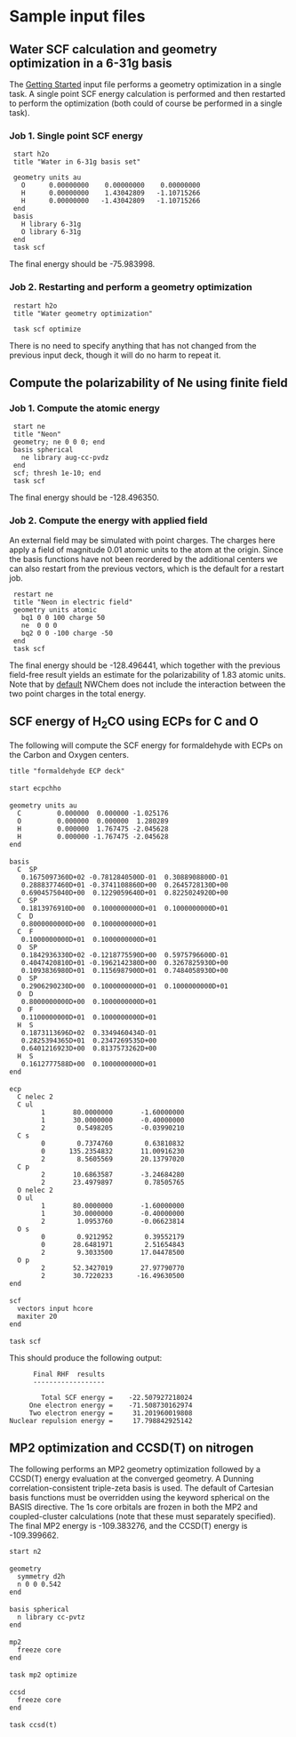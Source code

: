  
=Sample input files=

==Water SCF calculation and geometry optimization in a 6-31g basis==

The [[Getting Started|Getting Started]] input file performs a geometry optimization in a single task. A single point SCF energy calculation is performed and then restarted to perform the optimization (both could of course be performed in a single task).

===Job 1. Single point SCF energy===

  start h2o
  title "Water in 6-31g basis set"
  
  geometry units au
    O      0.00000000    0.00000000    0.00000000
    H      0.00000000    1.43042809   -1.10715266
    H      0.00000000   -1.43042809   -1.10715266
  end
  basis
    H library 6-31g
    O library 6-31g
  end
  task scf

The final energy should be -75.983998.

===Job 2. Restarting and perform a geometry optimization===

  restart h2o
  title "Water geometry optimization"
  
  task scf optimize

There is no need to specify anything that has not changed from the previous input deck, though it will do no harm to repeat it.

==Compute the polarizability of Ne using finite field==

===Job 1. Compute the atomic energy===

  start ne
  title "Neon"
  geometry; ne 0 0 0; end
  basis spherical 
    ne library aug-cc-pvdz
  end
  scf; thresh 1e-10; end
  task scf

The final energy should be -128.496350.

===Job 2. Compute the energy with applied field===

An external field may be simulated with point charges. The charges here apply a field of magnitude 0.01 atomic units to the atom at the origin. Since the basis functions have not been reordered by the additional centers we can also restart from the previous vectors, which is the default for a restart job.

  restart ne
  title "Neon in electric field"
  geometry units atomic
    bq1 0 0 100 charge 50
    ne  0 0 0
    bq2 0 0 -100 charge -50
  end
  task scf

The final energy should be -128.496441, which together with the previous field-free result yields an estimate for the polarizability of 1.83 atomic units. Note that by [[Geometry|default]] NWChem does not include the interaction between the two point charges in the total energy.

==SCF energy of H<sub>2</sub>CO using ECPs for C and O==

The following will compute the SCF energy for formaldehyde with ECPs on the Carbon and Oxygen centers.

 title "formaldehyde ECP deck"
 
 start ecpchho
 
 geometry units au
   C         0.000000  0.000000 -1.025176
   O         0.000000  0.000000  1.280289
   H         0.000000  1.767475 -2.045628
   H         0.000000 -1.767475 -2.045628
 end
 
 basis 
   C  SP
    0.1675097360D+02 -0.7812840500D-01  0.3088908800D-01
    0.2888377460D+01 -0.3741108860D+00  0.2645728130D+00
    0.6904575040D+00  0.1229059640D+01  0.8225024920D+00
   C  SP
    0.1813976910D+00  0.1000000000D+01  0.1000000000D+01
   C  D
    0.8000000000D+00  0.1000000000D+01
   C  F
    0.1000000000D+01  0.1000000000D+01
   O  SP
    0.1842936330D+02 -0.1218775590D+00  0.5975796600D-01
    0.4047420810D+01 -0.1962142380D+00  0.3267825930D+00
    0.1093836980D+01  0.1156987900D+01  0.7484058930D+00
   O  SP
    0.2906290230D+00  0.1000000000D+01  0.1000000000D+01
   O  D
    0.8000000000D+00  0.1000000000D+01
   O  F
    0.1100000000D+01  0.1000000000D+01
   H  S
    0.1873113696D+02  0.3349460434D-01
    0.2825394365D+01  0.2347269535D+00
    0.6401216923D+00  0.8137573262D+00
   H  S   
    0.1612777588D+00  0.1000000000D+01
 end
 
 ecp
   C nelec 2
   C ul
         1       80.0000000       -1.60000000
         1       30.0000000       -0.40000000
         2        0.5498205       -0.03990210
   C s
         0        0.7374760        0.63810832
         0      135.2354832       11.00916230
         2        8.5605569       20.13797020
   C p
         2       10.6863587       -3.24684280
         2       23.4979897        0.78505765
   O nelec 2
   O ul
         1       80.0000000       -1.60000000
         1       30.0000000       -0.40000000
         2        1.0953760       -0.06623814
   O s
         0        0.9212952        0.39552179
         0       28.6481971        2.51654843
         2        9.3033500       17.04478500
   O p
         2       52.3427019       27.97790770
         2       30.7220233      -16.49630500
 end
 
 scf
   vectors input hcore
   maxiter 20
 end
 
 task scf

This should produce the following output:

       Final RHF  results 
       ------------------ 
      
         Total SCF energy =    -22.507927218024
      One electron energy =    -71.508730162974
      Two electron energy =     31.201960019808
 Nuclear repulsion energy =     17.798842925142

==MP2 optimization and CCSD(T) on nitrogen==

The following performs an MP2 geometry optimization followed by a CCSD(T) energy evaluation at the converged geometry. A Dunning correlation-consistent triple-zeta basis is used. The default of Cartesian basis functions must be overridden using the keyword spherical on the BASIS directive. The 1s core orbitals are frozen in both the MP2 and coupled-cluster calculations (note that these must separately specified). The final MP2 energy is -109.383276, and the CCSD(T) energy is -109.399662.

 start n2 
 
 geometry
   symmetry d2h
   n 0 0 0.542
 end
 
 basis spherical
   n library cc-pvtz
 end
 
 mp2
   freeze core
 end
 
 task mp2 optimize
 
 ccsd
   freeze core
 end
 
 task ccsd(t)
